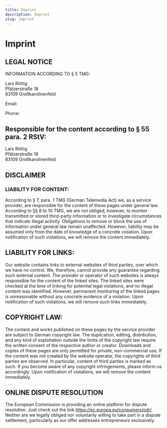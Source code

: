 ```yaml
---
title: Imprint
description: Imprint
slug: imprint
---
```


# Imprint

## LEGAL NOTICE

INFORMATION ACCORDING TO § 5 TMG:

Lars Röttig<br/>
Pfälzerstraße 18<br/>
83109 Großkarolinenfeld<br/>

<p>
  Email: <Obfuscate email="larsroettig@mailbox.org" />
  &nbsp;
</p>
<p>
  Phone: <Obfuscate tel="+49 8031 3507726" />
  &nbsp;
</p>
<p></p>

## Responsible for the content according to § 55 para. 2 RStV:

Lars Röttig<br/>
Pfälzerstraße 18<br/>
83109 Großkarolinenfeld<br/>

## DISCLAIMER

### LIABILITY FOR CONTENT:

According to § 7, para. 1 TMG (German Telemedia Act) we, as a service provider, are responsible for the content of these pages under general law. According to §§ 8 to 10 TMG, we are not obliged, however, to monitor transmitted or stored third-party information or to investigate circumstances that indicate illegal activity. Obligations to remove or block the use of information under general law remain unaffected. However, liability may be assumed only from the date of knowledge of a concrete violation. Upon notification of such violations, we will remove the content immediately.

## LIABILITY FOR LINKS:

Our website contains links to external websites of third parties, over which we have no control. We, therefore, cannot provide any guarantee regarding such external content. The provider or operator of such websites is always responsible for the content of the linked sites. The linked sites were checked at the time of linking for potential legal violations, and no illegal content was identified. However, permanent monitoring of the linked pages is unreasonable without any concrete evidence of a violation. Upon notification of such violations, we will remove such links immediately.

## COPYRIGHT LAW:

The content and works published on these pages by the service provider are subject to German copyright law. The duplication, editing, distribution, and any kind of exploitation outside the limits of the copyright law require the written consent of the respective author or creator. Downloads and copies of these pages are only permitted for private, non-commercial use. If the content was not created by the website operator, the copyrights of third parties are observed. In particular, content of third parties is marked as such. If you become aware of any copyright infringements, please inform us accordingly. Upon notification of violations, we will remove the content immediately.

## ONLINE DISPUTE RESOLUTION

The European Commission is providing an online platform for dispute resolution. Just check out the link https://ec.europa.eu/consumers/odr/. Neither are we legally obliged nor voluntarily willing to take part in a dispute settlement, particularly as our offer addresses entrepreneurs exclusively.

